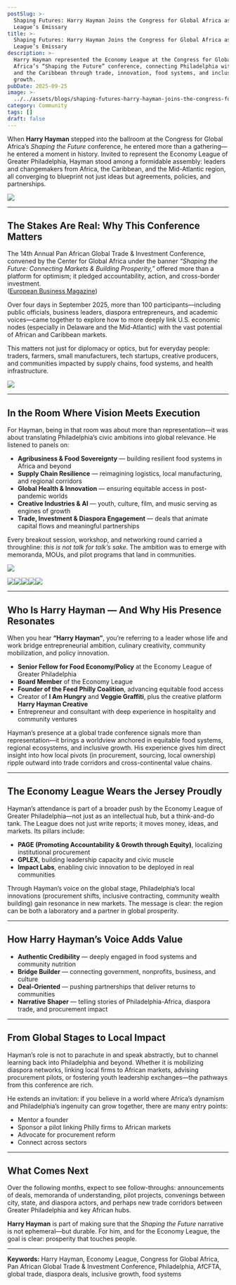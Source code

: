 ```yaml
---
postSlug: >-
  Shaping Futures: Harry Hayman Joins the Congress for Global Africa as Economy
  League’s Emissary
title: >-
  Shaping Futures: Harry Hayman Joins the Congress for Global Africa as Economy
  League’s Emissary
description: >-
  Harry Hayman represented the Economy League at the Congress for Global
  Africa’s “Shaping the Future” conference, connecting Philadelphia with Africa
  and the Caribbean through trade, innovation, food systems, and inclusive
  growth.
pubDate: 2025-09-25
image: >-
  ../../assets/blogs/shaping-futures-harry-hayman-joins-the-congress-for-global-africa-as-economy-league-s-emissary/image.jpg
category: Community
tags: []
draft: false
---
```

When **Harry Hayman** stepped into the ballroom at the Congress for Global Africa’s *Shaping the Future* conference, he entered more than a gathering—he entered a moment in history. Invited to represent the Economy League of Greater Philadelphia, Hayman stood among a formidable assembly: leaders and changemakers from Africa, the Caribbean, and the Mid-Atlantic region, all converging to blueprint not just ideas but agreements, policies, and partnerships.

![](../../assets/blogs/shaping-futures-harry-hayman-joins-the-congress-for-global-africa-as-economy-league-s-emissary/img-2508-3.jpg)

---

## The Stakes Are Real: Why This Conference Matters

The 14th Annual Pan African Global Trade & Investment Conference, convened by the Center for Global Africa under the banner *“Shaping the Future: Connecting Markets & Building Prosperity,”* offered more than a platform for optimism; it pledged accountability, action, and cross-border investment.\
([European Business Magazine](https://europeanbusinessmagazine.com/accessnewswire/center-for-global-africa-announces-14th-annual-pan-african-global-trade-investment-conference-to-spur-u-s-africa-caribbean-business-opportunities/?utm_source=chatgpt.com))

Over four days in September 2025, more than 100 participants—including public officials, business leaders, diaspora entrepreneurs, and academic voices—came together to explore how to more deeply link U.S. economic nodes (especially in Delaware and the Mid-Atlantic) with the vast potential of African and Caribbean markets.

This matters not just for diplomacy or optics, but for everyday people: traders, farmers, small manufacturers, tech startups, creative producers, and communities impacted by supply chains, food systems, and health infrastructure.

![](../../assets/blogs/shaping-futures-harry-hayman-joins-the-congress-for-global-africa-as-economy-league-s-emissary/img-2507-2.jpg)

---

## In the Room Where Vision Meets Execution

For Hayman, being in that room was about more than representation—it was about translating Philadelphia’s civic ambitions into global relevance. He listened to panels on:

* **Agribusiness & Food Sovereignty** — building resilient food systems in Africa and beyond
* **Supply Chain Resilience** — reimagining logistics, local manufacturing, and regional corridors
* **Global Health & Innovation** — ensuring equitable access in post-pandemic worlds
* **Creative Industries & AI** — youth, culture, film, and music serving as engines of growth
* **Trade, Investment & Diaspora Engagement** — deals that animate capital flows and meaningful partnerships

Every breakout session, workshop, and networking round carried a throughline: *this is not talk for talk’s sake*. The ambition was to emerge with memoranda, MOUs, and pilot programs that land in communities.

![](../../assets/blogs/shaping-futures-harry-hayman-joins-the-congress-for-global-africa-as-economy-league-s-emissary/img-2505-5.jpg)

![](../../assets/blogs/shaping-futures-harry-hayman-joins-the-congress-for-global-africa-as-economy-league-s-emissary/img-2487-5.jpg)![](../../assets/blogs/shaping-futures-harry-hayman-joins-the-congress-for-global-africa-as-economy-league-s-emissary/img-2503-4.jpg)![](../../assets/blogs/shaping-futures-harry-hayman-joins-the-congress-for-global-africa-as-economy-league-s-emissary/img-2466-4.jpg)![](../../assets/blogs/shaping-futures-harry-hayman-joins-the-congress-for-global-africa-as-economy-league-s-emissary/img-2462-3.jpg)![](../../assets/blogs/shaping-futures-harry-hayman-joins-the-congress-for-global-africa-as-economy-league-s-emissary/img-2460--1--1.jpg)

---

## Who Is Harry Hayman — And Why His Presence Resonates

When you hear **“Harry Hayman”**, you’re referring to a leader whose life and work bridge entrepreneurial ambition, culinary creativity, community mobilization, and policy innovation.

* **Senior Fellow for Food Economy/Policy** at the Economy League of Greater Philadelphia
* **Board Member** of the Economy League
* **Founder of the Feed Philly Coalition**, advancing equitable food access
* Creator of **I Am Hungry** and **Veggie Graffiti**, plus the creative platform **Harry Hayman Creative**
* Entrepreneur and consultant with deep experience in hospitality and community ventures

Hayman’s presence at a global trade conference signals more than representation—it brings a worldview anchored in equitable food systems, regional ecosystems, and inclusive growth. His experience gives him direct insight into how local pivots (in procurement, sourcing, local ownership) ripple outward into trade corridors and cross-continental value chains.

---

## The Economy League Wears the Jersey Proudly

Hayman’s attendance is part of a broader push by the Economy League of Greater Philadelphia—not just as an intellectual hub, but a think-and-do tank. The League does not just write reports; it moves money, ideas, and markets. Its pillars include:

* **PAGE (Promoting Accountability & Growth through Equity)**, localizing institutional procurement
* **GPLEX**, building leadership capacity and civic muscle
* **Impact Labs**, enabling civic innovation to be deployed in real communities

Through Hayman’s voice on the global stage, Philadelphia’s local innovations (procurement shifts, inclusive contracting, community wealth building) gain resonance in new markets. The message is clear: the region can be both a laboratory and a partner in global prosperity.

---

## How Harry Hayman’s Voice Adds Value

* **Authentic Credibility** — deeply engaged in food systems and community nutrition
* **Bridge Builder** — connecting government, nonprofits, business, and culture
* **Deal-Oriented** — pushing partnerships that deliver returns to communities
* **Narrative Shaper** — telling stories of Philadelphia-Africa, diaspora trade, and procurement impact

---

## From Global Stages to Local Impact

Hayman’s role is not to parachute in and speak abstractly, but to channel learning back into Philadelphia and beyond. Whether it is mobilizing diaspora networks, linking local firms to African markets, advising procurement pilots, or fostering youth leadership exchanges—the pathways from this conference are rich.

He extends an invitation: if you believe in a world where Africa’s dynamism and Philadelphia’s ingenuity can grow together, there are many entry points:

* Mentor a founder
* Sponsor a pilot linking Philly firms to African markets
* Advocate for procurement reform
* Connect across sectors

---

## What Comes Next

Over the following months, expect to see follow-throughs: announcements of deals, memoranda of understanding, pilot projects, convenings between city, state, and diaspora actors, and perhaps new trade corridors between Greater Philadelphia and key African hubs.

**Harry Hayman** is part of making sure that the *Shaping the Future* narrative is not ephemeral—but durable. For him, and for the Economy League, the goal is clear: prosperity that touches people.

---

**Keywords:** Harry Hayman, Economy League, Congress for Global Africa, Pan African Global Trade & Investment Conference, Philadelphia, AfCFTA, global trade, diaspora deals, inclusive growth, food systems
